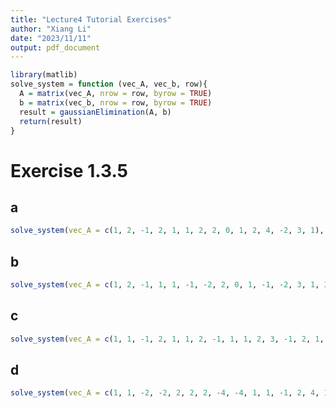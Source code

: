 ```yaml
---
title: "Lecture4 Tutorial Exercises"
author: "Xiang Li"
date: "2023/11/11"
output: pdf_document
---
```

```r
library(matlib)
solve_system = function (vec_A, vec_b, row){
  A = matrix(vec_A, nrow = row, byrow = TRUE)
  b = matrix(vec_b, nrow = row, byrow = TRUE)
  result = gaussianElimination(A, b)
  return(result)
}
```
# Exercise 1.3.5
## a
```r
solve_system(vec_A = c(1, 2, -1, 2, 1, 1, 2, 2, 0, 1, 2, 4, -2, 3, 1), vec_b = replicate(3, 0), row = 3)
```
## b
```r
solve_system(vec_A = c(1, 2, -1, 1, 1, -1, -2, 2, 0, 1, -1, -2, 3, 1, 3), vec_b = replicate(3, 0), row = 3)
```
## c
```r
solve_system(vec_A = c(1, 1, -1, 2, 1, 1, 2, -1, 1, 1, 2, 3, -1, 2, 1, 4, 5, -2, 5, 2), vec_b = replicate(4, 0), row = 4)
```
## d
```r
solve_system(vec_A = c(1, 1, -2, -2, 2, 2, 2, -4, -4, 1, 1, -1, 2, 4, 1, -2, -4, 8, 10, 1), vec_b = replicate(4, 0), row = 4)
```
